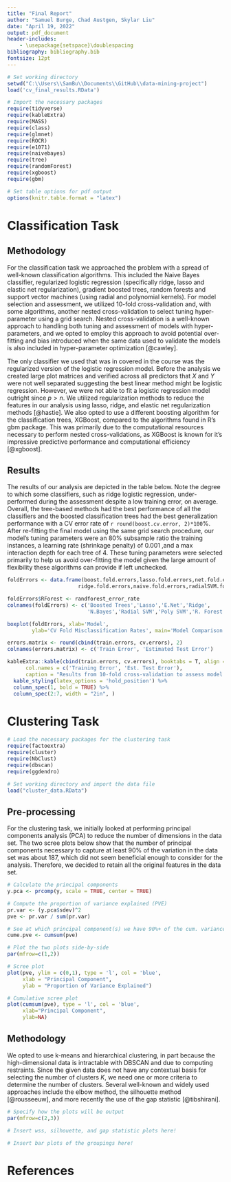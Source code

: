 ```yaml
---
title: "Final Report"
author: "Samuel Burge, Chad Austgen, Skylar Liu"
date: "April 19, 2022"
output: pdf_document
header-includes:
    - \usepackage{setspace}\doublespacing
bibliography: bibliography.bib
fontsize: 12pt
---
```


```r
# Set working directory
setwd("C:\\Users\\SamBu\\Documents\\GitHub\\data-mining-project")
load('cv_final_results.RData')

# Import the necessary packages
require(tidyverse)
require(kableExtra)
require(MASS)
require(class)
require(glmnet)
require(ROCR)
require(e1071)
require(naivebayes)
require(tree)
require(randomForest)
require(xgboost)
require(gbm)

# Set table options for pdf output
options(knitr.table.format = "latex")
```

# Classification Task

## Methodology

For the classification task we approached the problem with a spread of well-known classification algorithms. This included the Naive Bayes classifier, regularized logistic regression (specifically ridge, lasso and elastic net regularization), gradient boosted trees, random forests and support vector machines (using radial and polynomial kernels). For model selection and assessment, we utilized 10-fold cross-validation and, with some algorithms, another nested cross-validation to select tuning hyper-parameter using a grid search. Nested cross-validation is a well-known approach to handling both tuning and assessment of models with hyper-parameters, and we opted to employ this approach to avoid potential over-fitting and bias introduced when the same data used to validate the models is also included in hyper-parameter optimization [@cawley].

The only classifier we used that was in covered in the course was the regularized version of the logistic regression model. Before the analysis we created large plot matrices and verified across all predictors that $X$ and $Y$ were not well separated suggesting the best linear method might be logistic regression. However, we were not able to fit a logistic regression model outright since $p > n$. We utilized regularization methods to reduce the features in our analysis using lasso, ridge, and elastic net regularization methods [@hastie]. We also opted to use a different boosting algorithm for the classification trees, XGBoost, compared to the algorithms found in R's gbm package. This was primarily due to the computational resources necessary to perform nested cross-validations, as XGBoost is known for it's impressive predictive performance and computational efficiency [@xgboost]. 

## Results

The results of our analysis are depicted in the table below. Note the degree to which some classifiers, such as ridge logistic regression, under-performed during the assessment despite a low training error, on average. Overall, the tree-based methods had the best performance of all the classifiers and the boosted classification trees had the best generalization performance with a CV error rate of `r round(boost.cv.error, 2)*100`%. After re-fitting the final model using the same grid search procedure, our model's tuning parameters were an 80% subsample ratio the training instances, a learning rate (shrinkage penalty) of 0.001 ,and a max interaction depth for each tree of 4. These tuning parameters were selected primarily to help us avoid over-fitting the model given the large amount of flexibility these algorithms can provide if left unchecked.

```r
foldErrors <- data.frame(boost.fold.errors,lasso.fold.errors,net.fold.errors,
                       ridge.fold.errors,naive.fold.errors,radialSVM.fold.errors,polySVM.fold.errors)

foldErrors$RForest <- randforest_error_rate
colnames(foldErrors) <- c('Boosted Trees','Lasso','E.Net','Ridge',
                          'N.Bayes','Radial SVM','Poly SVM','R. Forest')

boxplot(foldErrors, xlab='Model',
        ylab='CV Fold Misclassification Rates', main='Model Comparison')

```

```r
errors.matrix <- round(cbind(train.errors, cv.errors), 2)
colnames(errors.matrix) <- c('Train Error', 'Estimated Test Error')

kableExtra::kable(cbind(train.errors, cv.errors), booktabs = T, align = c('c', 'c'),
      col.names = c('Training Error', 'Est. Test Error'),
      caption = "Results from 10-fold cross-validation to assess model generalization performance.") %>%
  kable_styling(latex_options = 'hold_position') %>%
  column_spec(1, bold = TRUE) %>%
  column_spec(2:7, width = "2in", )
```

# Clustering Task

```r
# Load the necessary packages for the clustering task
require(factoextra)
require(cluster)
require(NbClust)
require(dbscan)
require(ggdendro)

# Set working directory and import the data file
load("cluster_data.RData")
```

## Pre-processing

For the clustering task, we initially looked at performing principal components analysis (PCA) to reduce the number of dimensions in the data set. The two scree plots below show that the number of principal components necessary to capture at least 90% of the variation in the data set was about 187, which did not seem beneficial enough to consider for the analysis. Therefore, we decided to retain all the original features in the data set.

```r
# Calculate the principal components
y.pca <- prcomp(y, scale = TRUE, center = TRUE)

# Compute the proportion of variance explained (PVE)
pr.var <- (y.pca$sdev)^2
pve <- pr.var / sum(pr.var)

# See at which principal component(s) we have 90%+ of the cum. variance explained
cume.pve <- cumsum(pve)

# Plot the two plots side-by-side
par(mfrow=c(1,2))

# Scree plot
plot(pve, ylim = c(0,1), type = 'l', col = 'blue',
     xlab = "Principal Component",
     ylab = "Proportion of Variance Explained")

# Cumulative scree plot
plot(cumsum(pve), type = 'l', col = 'blue',
     xlab="Principal Component",
     ylab=NA)
```

## Methodology

We opted to use k-means and hierarchical clustering, in part because the high-dimensional data is intractable with DBSCAN and due to computing restraints. Since the given data does not have any contextual basis for selecting the number of clusters $K$, we need one or more criteria to determine the number of clusters. Several well-known and widely used approaches include the elbow method, the silhouette method [@rousseeuw], and more recently the use of the gap statistic [@tibshirani].

```r
# Specify how the plots will be output
par(mfrow=c(2,3))

# Insert wss, silhouette, and gap statistic plots here!

```

```r

# Insert bar plots of the groupings here!

```

# References
